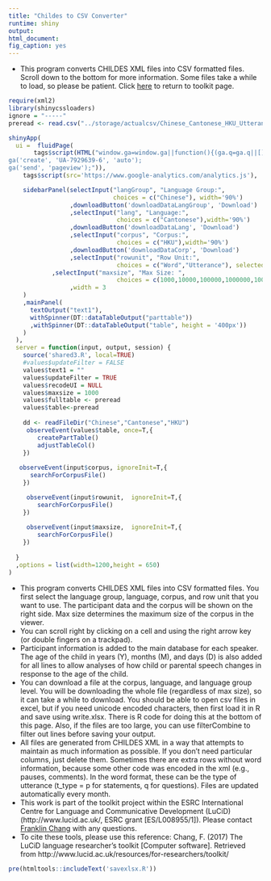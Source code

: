 ```yaml
---
title: "Childes to CSV Converter"
runtime: shiny
output: 
html_document: 
fig_caption: yes
---
```


- This program converts CHILDES XML files into CSV formatted files. Scroll down to the bottom for more information. Some files take a while to load, so please be patient. Click [here](../) to return to toolkit page.

```r
require(xml2)
library(shinycssloaders)
ignore = "-----"
preread <- read.csv("../storage/actualcsv/Chinese_Cantonese_HKU_Utterance.csv",nrows=1000)
```

```r

shinyApp(
  ui =  fluidPage(
       tags$script(HTML("window.ga=window.ga||function(){(ga.q=ga.q||[]).push(arguments)};ga.l=+new Date;
ga('create', 'UA-7929639-6', 'auto');
ga('send', 'pageview');")),
    tags$script(src='https://www.google-analytics.com/analytics.js'),

    sidebarPanel(selectInput("langGroup", "Language Group:", 
                             choices = c("Chinese"), width='90%')
                 ,downloadButton('downloadDataLangGroup', 'Download')
                 ,selectInput("lang", "Language:", 
                              choices = c("Cantonese"),width='90%')
                 ,downloadButton('downloadDataLang', 'Download')
                 ,selectInput("corpus", "Corpus:", 
                              choices = c("HKU"),width='90%')
                 ,downloadButton('downloadDataCorp', 'Download')
                 ,selectInput("rowunit", "Row Unit:", 
                              choices = c("Word","Utterance"), selected="Utterance",width='90%')
            ,selectInput("maxsize", "Max Size: ", 
                              choices = c(1000,10000,100000,1000000,10000000,1000000000000),width='90%')
                 ,width = 3
    )
    ,mainPanel(
      textOutput("text1"),
      withSpinner(DT::dataTableOutput("parttable"))
      ,withSpinner(DT::dataTableOutput("table", height = '400px'))
    )
  ),
  server = function(input, output, session) {
    source('shared3.R', local=TRUE)
    #values$updateFilter = FALSE
    values$text1 = ""
    values$updateFilter = TRUE
    values$recodeUI = NULL
    values$maxsize = 1000
    values$fulltable <- preread
    values$table<-preread
    
    dd <- readFileDir("Chinese","Cantonese","HKU")
     observeEvent(values$table, once=T,{
        createPartTable()
        adjustTableCol()
    })
   
   observeEvent(input$corpus, ignoreInit=T,{
      searchForCorpusFile()
    })

     observeEvent(input$rowunit,  ignoreInit=T,{
        searchForCorpusFile()      
    })
     
     observeEvent(input$maxsize,  ignoreInit=T,{
        searchForCorpusFile()     
    })
                                            
  }
  ,options = list(width=1200,height = 650)
)
```

- This program converts CHILDES XML files into CSV formatted files.  You first select the language group, language, corpus, and row unit that you want to use. The participant data and the corpus will be shown on the right side.  Max size determines the maximum size of the corpus in the viewer.
- You can scroll right by clicking on a cell and using the right arrow key (or double fingers on a trackpad).  
- Participant information is added to the main database for each speaker. The age of the child in years (Y), months (M), and days (D) is also added for all lines to allow analyses of how child or parental speech changes in response to the age of the child.
- You can download a file at the corpus, language, and language group level. You will be downloading the whole file (regardless of max size), so it can take a while to download. You should be able to open csv files in excel, but if you need unicode encoded characters, then first load it in R and save using write.xlsx.  There is R code for doing this at the bottom of this page.  Also, if the files are too large, you can use filterCombine to filter out lines before saving your output.
- All files are generated from CHILDES XML in a way that attempts to maintain as much information as possible.  If you don't need particular columns, just delete them.  Sometimes there are extra rows without word information, because some other code was encoded in the xml (e.g., pauses, comments).  In the word format, these can be the type of utterance (t_type = p for statements, q for questions).  Files are updated automatically every month.
- This work is part of the toolkit project within the ESRC International Centre for Language and Communicative Development (LuCiD) (http://www.lucid.ac.uk/, ESRC grant [ES/L008955/1]).  Please contact [Franklin Chang](https://sites.google.com/site/sentenceproductionmodel/cv) with any questions.
- To cite these tools, please use this reference: Chang, F. (2017) The LuCiD language researcher's toolkit [Computer software]. Retrieved from http://www.lucid.ac.uk/resources/for-researchers/toolkit/


```r
pre(htmltools::includeText('savexlsx.R'))
```
